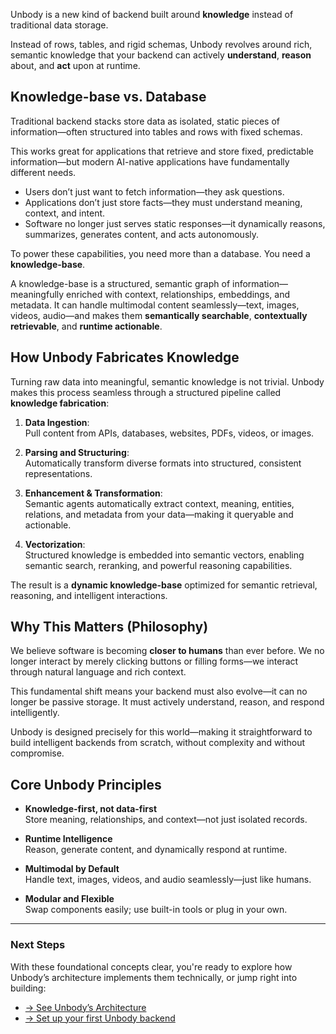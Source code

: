 Unbody is a new kind of backend built around **knowledge** instead of traditional data storage.

Instead of rows, tables, and rigid schemas, Unbody revolves around rich, semantic knowledge that your backend can actively **understand**, **reason** about, and **act** upon at runtime.

## Knowledge-base vs. Database

Traditional backend stacks store data as isolated, static pieces of information—often structured into tables and rows with fixed schemas.

This works great for applications that retrieve and store fixed, predictable information—but modern AI-native applications have fundamentally different needs.

- Users don’t just want to fetch information—they ask questions.
- Applications don’t just store facts—they must understand meaning, context, and intent.
- Software no longer just serves static responses—it dynamically reasons, summarizes, generates content, and acts autonomously.

To power these capabilities, you need more than a database. You need a **knowledge-base**.

A knowledge-base is a structured, semantic graph of information—meaningfully enriched with context, relationships, embeddings, and metadata. It can handle multimodal content seamlessly—text, images, videos, audio—and makes them **semantically searchable**, **contextually retrievable**, and **runtime actionable**.


## How Unbody Fabricates Knowledge

Turning raw data into meaningful, semantic knowledge is not trivial. Unbody makes this process seamless through a structured pipeline called **knowledge fabrication**:

1. **Data Ingestion**:  
   Pull content from APIs, databases, websites, PDFs, videos, or images.

2. **Parsing and Structuring**:  
   Automatically transform diverse formats into structured, consistent representations.

3. **Enhancement & Transformation**:  
   Semantic agents automatically extract context, meaning, entities, relations, and metadata from your data—making it queryable and actionable.

4. **Vectorization**:  
   Structured knowledge is embedded into semantic vectors, enabling semantic search, reranking, and powerful reasoning capabilities.

The result is a **dynamic knowledge-base** optimized for semantic retrieval, reasoning, and intelligent interactions.


## Why This Matters (Philosophy)

We believe software is becoming **closer to humans** than ever before. We no longer interact by merely clicking buttons or filling forms—we interact through natural language and rich context.

This fundamental shift means your backend must also evolve—it can no longer be passive storage. It must actively understand, reason, and respond intelligently.

Unbody is designed precisely for this world—making it straightforward to build intelligent backends from scratch, without complexity and without compromise.


## Core Unbody Principles

- **Knowledge-first, not data-first**  
  Store meaning, relationships, and context—not just isolated records.

- **Runtime Intelligence**  
  Reason, generate content, and dynamically respond at runtime.

- **Multimodal by Default**  
  Handle text, images, videos, and audio seamlessly—just like humans.

- **Modular and Flexible**  
  Swap components easily; use built-in tools or plug in your own.

---

### Next Steps

With these foundational concepts clear, you're ready to explore how Unbody’s architecture implements them technically, or jump right into building:

- [→ See Unbody’s Architecture](./architecture.md)
- [→ Set up your first Unbody backend](./first-project.md)
